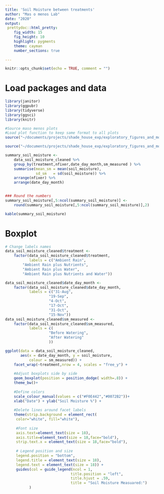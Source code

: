 ```yaml
---
title: 'Soil Moisture between treatments'
author: "Mas o menos Lab"
date: "2020"
output: 
 prettydoc::html_pretty:
    fig_width: 15
    fig_height: 10
    highlight: pygments
    theme: cayman
    number_sections: true
    
---
```



```r
knitr::opts_chunk$set(echo = TRUE, comment = "")
```

# Load packages and data
```r
library(janitor)
library(ggpubr)
library(tidyverse)
library(ggsci)
library(knitr)
```


```r
#Source maso menos plots
#Load plot function to keep same format to all plots
source("~/documents/projects/shade_house_exp/exploratory_figures_and_models/codes/masomenos_plot.R")

source("~/documents/projects/shade_house_exp/exploratory_figures_and_models/codes/cleaned_data_soil_moisture.R")
```

```r

summary_soil_moisture <-  
	data_soil_moisture_cleaned %>% 
	group_by(treatment,nfixer,date_day_month,sm_measured ) %>% 
	summarise(mean_sm = mean(soil_moisture),
			  sd_sm   = sd(soil_moisture)) %>% 
	arrange(nfixer) %>% 
	arrange(date_day_month) 
	

### Round the numbers
summary_soil_moisture[,5:ncol(summary_soil_moisture)] <-
	round(summary_soil_moisture[,5:ncol(summary_soil_moisture)],2) 

kable(summary_soil_moisture)
```


# Boxplot

```r
# Change labels names
data_soil_moisture_cleaned$treatment <- 
	factor(data_soil_moisture_cleaned$treatment, 
		   labels = c("Ambient Rain",
		"Ambient Rain plus Nutrients",
		"Ambient Rain plus Water",
		"Ambient Rain plus Nutrients and Water"))

data_soil_moisture_cleaned$date_day_month <- 
	factor(data_soil_moisture_cleaned$date_day_month, 
		   labels = c("31-Aug",
		   			"19-Sep",
					"4-Oct",
					"17-Oct",
					"31-Oct",
					"15-Nov"))
data_soil_moisture_cleaned$sm_measured <- 
	factor(data_soil_moisture_cleaned$sm_measured, 
		   labels = c(
					"Before Watering",
					"After Watering"
					))

```


```r

ggplot(data = data_soil_moisture_cleaned,
	   aes(x = date_day_month, y = soil_moisture,  
	   	   colour = sm_measured)) +
	facet_wrap(~treatment,nrow = 4, scales = "free_y") +
	
	#Adjust boxplots side by side
	geom_boxplot(position = position_dodge( width=.8)) +
	theme_bw()+
	
	#Define colors
	scale_colour_manual(values = c("#F0E442","#0072B2"))+
	xlab("Date") + ylab("Soil Moisture %") +
	
	#Delete lines around facet labels
	theme(strip.background = element_rect(
     color="white", fill="white"),
     
     #Font size
     axis.text=element_text(size = 18),
     axis.title=element_text(size = 18,face="bold"),
     strip.text.x = element_text(size = 18,face="bold"),
     
     # Legend position and size
     legend.position = "bottom",
     legend.title = element_text(size = 18),
     legend.text = element_text(size = 18)) +
	 guides(col = guide_legend(ncol = 1,
	 						  title.position = "left",
	 						  title.hjust = .59,
	 						  title = "Soil Moisture Measuared:")
	 	   )


```



















